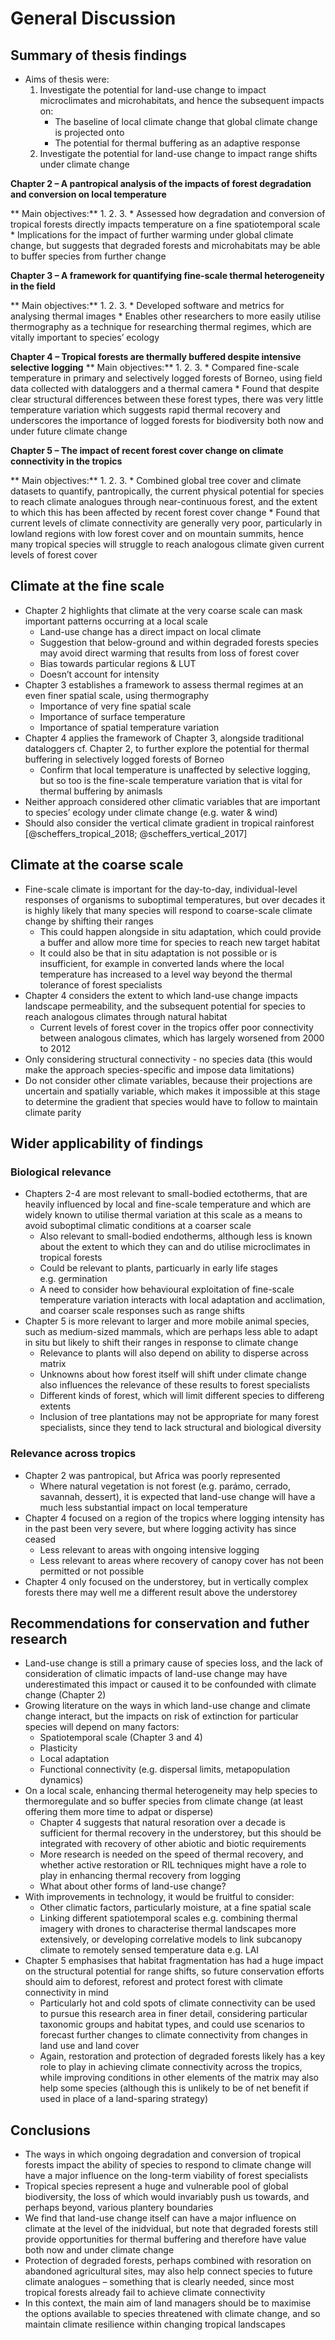 # General Discussion {#ch6}

\begin{figure}[!htb]
\centering
\includegraphics[width=13cm]{pics/Frilled_tree_frog.jpg}
\caption*{Frilled tree frog (\textit{Kurixalus appendiculatus}).}
\end{figure}

## Summary of thesis findings

* Aims of thesis were:
    1. Investigate the potential for land-use change to impact microclimates and microhabitats, and hence the subsequent impacts on:
        * The baseline of local climate change that global climate change is projected onto
        * The potential for thermal buffering as an adaptive response
    2. Investigate the potential for land-use change to impact range shifts under climate change

**Chapter 2 -- A pantropical analysis of the impacts of forest degradation and conversion on local temperature** 

** Main objectives:**
    1.
    2.
    3.
* Assessed how degradation and conversion of tropical forests directly impacts temperature on a fine spatiotemporal scale
* Implications for the impact of further warming under global climate change, but suggests that degraded forests and microhabitats may be able to buffer species from further change

**Chapter 3 -- A framework for quantifying fine-scale thermal heterogeneity in the field** 

** Main objectives:**
    1.
    2.
    3.
* Developed software and metrics for analysing thermal images
* Enables other researchers to more easily utilise thermography as a technique for researching thermal regimes, which are vitally important to species' ecology

**Chapter 4 -- Tropical forests are thermally buffered despite intensive selective logging** 
** Main objectives:**
    1.
    2.
    3.
* Compared fine-scale temperature in primary and selectively logged forests of Borneo, using field data collected with dataloggers and a thermal camera
* Found that despite clear structural differences between these forest types, there was very little temperature variation which suggests rapid thermal recovery and underscores the importance of logged forests for biodiversity both now and under future climate change

**Chapter 5 -- The impact of recent forest cover change on climate connectivity in the tropics**

** Main objectives:**
    1.
    2.
    3.
* Combined global tree cover and climate datasets to quantify, pantropically, the current physical potential for species to reach climate analogues through near-continuous forest, and the extent to which this has been affected by recent forest cover change
* Found that current levels of climate connectivity are generally very poor, particularly in lowland regions with low forest cover and on mountain summits, hence many tropical species will struggle to reach analogous climate given current levels of forest cover

## Climate at the fine scale

* Chapter 2 highlights that climate at the very coarse scale can mask important patterns occurring at a local scale
    * Land-use change has a direct impact on local climate
    * Suggestion that below-ground and within degraded forests species may avoid direct warming that results from loss of forest cover
    * Bias towards particular regions & LUT
    * Doesn't account for intensity
* Chapter 3 establishes a framework to assess thermal regimes at an even finer spatial scale, using thermography
    * Importance of very fine spatial scale
    * Importance of surface temperature
    * Importance of spatial temperature variation
* Chapter 4 applies the framework of Chapter 3, alongside traditional dataloggers cf. Chapter 2, to further explore the potential for thermal buffering in selectively logged forests of Borneo
    * Confirm that local temperature is unaffected by selective logging, but so too is the fine-scale temperature variation that is vital for thermal buffering by animasls
* Neither approach considered other climatic variables that are important to species' ecology under climate change (e.g. water & wind)
* Should also consider the vertical climate gradient in tropical rainforest [@scheffers_tropical_2018; @scheffers_vertical_2017]

## Climate at the coarse scale

* Fine-scale climate is important for the day-to-day, individual-level responses of organisms to suboptimal temperatures, but over decades it is highly likely that many species will respond to coarse-scale climate change by shifting their ranges
    * This could happen alongside in situ adaptation, which could provide a buffer and allow more time for species to reach new target habitat
    * It could also be that in situ adaptation is not possible or is insufficient, for example in converted lands where the local temperature has increased to a level way beyond the thermal tolerance of forest specialists
* Chapter 4 considers the extent to which land-use change impacts landscape permeability, and the subsequent potential for species to reach analogous climates through natural habitat
    * Current levels of forest cover in the tropics offer poor connectivity between analogous climates, which has largely worsened from 2000 to 2012
* Only considering structural connectivity - no species data (this would make the approach species-specific and impose data limitations)
* Do not consider other climate variables, because their projections are uncertain and spatially variable, which makes it impossible at this stage to determine the gradient that species would have to follow to maintain climate parity

## Wider applicability of findings

### Biological relevance

* Chapters 2-4 are most relevant to small-bodied ectotherms, that are heavily influenced by local and fine-scale temperature and which are widely known to utilise thermal variation at this scale as a means to avoid suboptimal climatic conditions at a coarser scale
    * Also relevant to small-bodied endotherms, although less is known about the extent to which they can and do utilise microclimates in tropical forests
    * Could be relevant to plants, particuarly in early life stages e.g. germination
    * A need to consider how behavioural exploitation of fine-scale temperature variation interacts with local adaptation and acclimation, and coarser scale responses such as range shifts
* Chapter 5 is more relevant to larger and more mobile animal species, such as medium-sized mammals, which are perhaps less able to adapt in situ but likely to shift their ranges in response to climate change
    * Relevance to plants will also depend on ability to disperse across matrix
    * Unknowns about how forest itself will shift under climate change also influences the relevance of these results to forest specialists
    * Different kinds of forest, which will limit different species to differeng extents
    * Inclusion of tree plantations may not be appropriate for many forest specialists, since they tend to lack structural and biological diversity 
    
### Relevance across tropics

* Chapter 2 was pantropical, but Africa was poorly represented 
    * Where natural vegetation is not forest (e.g. parámo, cerrado, savannah, dessert), it is expected that land-use change will have a much less substantial impact on local temperature
* Chapter 4 focused on a region of the tropics where logging intensity has in the past been very severe, but where logging activity has since ceased
    * Less relevant to areas with ongoing intensive logging
    * Less relevant to areas where recovery of canopy cover has not been permitted or not possible
* Chapter 4 only focused on the understorey, but in vertically complex forests there may well me a different result above the understorey

## Recommendations for conservation and futher research

* Land-use change is still a primary cause of species loss, and the lack of consideration of climatic impacts of land-use change may have underestimated this impact or caused it to be confounded with climate change (Chapter 2)
* Growing literature on the ways in which land-use change and climate change interact, but the impacts on risk of extinction for particular species will depend on many factors:
    * Spatiotemporal scale (Chapter 3 and 4)
    * Plasticity
    * Local adaptation
    * Functional connectivity (e.g. dispersal limits, metapopulation dynamics)
* On a local scale, enhancing thermal heterogeneity may help species to thermoregulate and so buffer species from climate change (at least offering them more time to adpat or disperse)
    * Chapter 4 suggests that natural resoration over a decade is sufficient for thermal recovery in the understorey, but this should be integrated with recovery of other abiotic and biotic requirements
    * More research is needed on the speed of thermal recovery, and whether active restoration or RIL techniques might have a role to play in enhancing thermal recovery from logging
    * What about other forms of land-use change?
* With improvements in technology, it would be fruitful to consider: 
    * Other climatic factors, particularly moisture, at a fine spatial scale
    * Linking different spatiotemporal scales e.g. combining thermal imagery with drones to characterise thermal landscapes more extensively, or developing correlative models to link subcanopy climate to remotely sensed temperature data e.g. LAI
* Chapter 5 emphasises that habitat fragmentation has had a huge impact on the structural potential for range shifts, so future conservation efforts should aim to deforest, reforest and protect forest with climate connectivity in mind
    * Particularly hot and cold spots of climate connectivity can be used to pursue this research area in finer detail, considering particular taxonomic groups and habitat types, and could use scenarios to forecast further changes to climate connectivity from changes in land use and land cover
    * Again, restoration and protection of degraded forests likely has a key role to play in achieving climate connectivity across the tropics, while improving conditions in other elements of the matrix may also help some species (although this is unlikely to be of net benefit if used in place of a land-sparing strategy)
    
## Conclusions

* The ways in which ongoing degradation and conversion of tropical forests impact the ability of species to respond to climate change will have a major influence on the long-term viability of forest specialists
* Tropical species represent a huge and vulnerable pool of global biodiversity, the loss of which would invariably push us towards, and perhaps beyond, various plantery boundaries
* We find that land-use change itself can have a major influence on climate at the level of the inidvidual, but note that degraded forests still provide opportunities for thermal buffering and therefore have value both now and under climate change
* Protection of degraded forests, perhaps combined with resoration on abandoned agricultural sites, may also help connect species to future climate analogues -- something that is clearly needed, since most tropical forests already fail to achieve climate connectivity
* In this context, the main aim of land managers should be to maximise the options available to species threatened with climate change, and so maintain climate resilience within changing tropical landscapes







    






